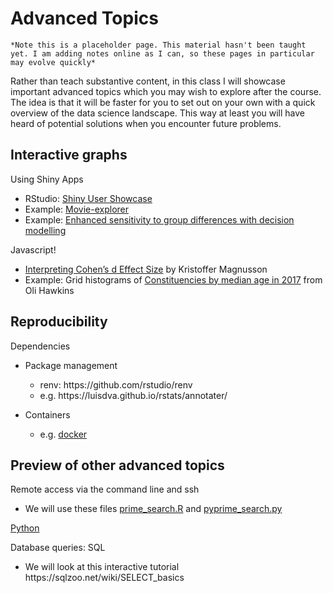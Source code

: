 # Advanced Topics

```block
*Note this is a placeholder page. This material hasn't been taught yet. I am adding notes online as I can, so these pages in particular may evolve quickly*
```

Rather than teach substantive content, in this class I will showcase important advanced topics which you may wish to explore after the course. The idea is that it will be faster for you to set out on your own with a quick overview of the data science landscape. This way at least you will have heard of potential solutions when you encounter future problems.


## Interactive graphs

Using Shiny Apps

 * RStudio: [Shiny User Showcase](https://shiny.rstudio.com/gallery/)
 * Example: [Movie-explorer](https://shiny.rstudio.com/gallery/movie-explorer.html)
 * Example: [Enhanced sensitivity to group differences with decision modelling](https://sheffield-university.shinyapps.io/decision_power/)

Javascript!

 * [Interpreting Cohen's d Effect Size](https://rpsychologist.com/d3/cohend/) by Kristoffer Magnusson
 * Example: Grid histograms of [Constituencies by median age in 2017](https://olihawkins.com/visualisation/14) from Oli Hawkins

## Reproducibility

Dependencies

 * Package management 
 
    * renv: https://github.com/rstudio/renv
    * e.g. https://luisdva.github.io/rstats/annotater/
 * Containers
    * e.g. [docker](https://www.docker.com/)

## Preview of other advanced topics

Remote access via the command line and ssh

  * We will use these files [prime_search.R](static/primesearch.R) and [pyprime_search.py](static/pyprime_search.py)

[Python](https://tomstafford.github.io/psy6422/notes.html#python)

Database queries: SQL

  * We will look at this interactive tutorial https://sqlzoo.net/wiki/SELECT_basics



